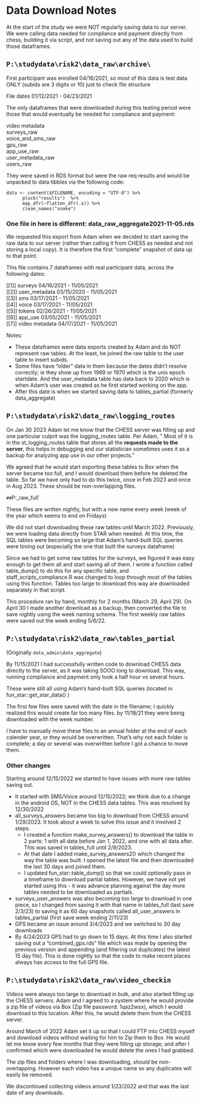 # Data Download Notes

At the start of the study we were NOT regularly saving data to our server. We were calling data needed for compliance and payment directly from chess, building it via script, and not saving out any of the data used to build those dataframes.


## `P:\studydata\risk2\data_raw\archive\`

First participant was enrolled 04/16/2021, so most of this data is test data ONLY (subids are 3 digits or 10) just to check file structure

File dates 01/12/2021 - 04/23/2021

The only dataframes that were downloaded during this testing period were those that would eventually be needed for compliance and payment: 

video metadata  
surveys_raw  
voice_and_sms_raw  
gps_raw  
app_use_raw  
user_metadata_raw  
users_raw  

They were saved in RDS format but were the raw req results and would be unpacked to data tibbles via the following code:
```
data <- content($FILENAME, encoding = "UTF-8") %>%  
      pluck("results")  %>%  
      map_dfr(~flatten_dfr(.x)) %>%  
      clean_names("snake")  
```

### One file in here is different: data_raw_aggregate2021-11-05.rds

We requested this export from Adam when we decided to start saving the raw data to our server (rather than calling it from CHESS as needed and not storing a local copy). It is therefore the first "complete" snapshot of data up to that point.

This file contains 7 dataframes with real participant data, across the following dates:

[[1]] surveys 04/16/2021 - 11/05/2021  
[[2]] user_metadata 03/15/2020 - 11/05/2021  
[[3]] sms 03/17/2021 - 11/05/2021  
[[4]] voice 03/17/2021 - 11/05/2021  
[[5]] tokens 02/26/2021 - 11/05/2021  
[[6]] app_use 03/05/2021 - 11/05/2021  
[[7]] video metadata 04/17/2021 - 11/05/2021  

Notes:

*  These dataframes were data exports created by Adam and do NOT represent raw tables. At the least, he joined the raw table to the user table to insert subids.
*  Some files have "older" data in them because the dates didn't resolve correctly; ie they show up from 1969 or 1970 which is the unix epoch startdate. And the user_metadata table has data back to 2020 which is when Adam's user was created as he first started working on the app.
*  After this date is when we started saving data to tables_partial (formerly data_aggregate)

## `P:\studydata\risk2\data_raw\logging_routes`

On Jan 30 2023 Adam let me know that the CHESS server was filling up and one particular culprit was the logging_routes table. Per Adam, " Most of it is in the st_logging_routes table that stores all the **requests made to the server**, this helps in debugging and our statistician sometimes uses it as a backup for analyzing app use in our other projects."

We agreed that he would start exporting these tables to Box when the server became too full, and I would download them before he deleted the table. So far we have only had to do this twice, once in Feb 2023 and once in Aug 2023. These should be non-overlapping files. 

`
## `P:\studydata\risk2\data_raw\tables_full`

These files are written nightly, but with a new name every week (week of the year which seems to end on Fridays)

We did not start downloading these raw tables until March 2022. Previously, we were loading data directly from STAR when needed. At this time, the SQL tables were becoming so large that Adam's hand-built SQL queries were timing out (especially the one that built the surveys dataframe)

Since we had to get some raw tables for the surveys, we figured it was easy enough to get them all and start saving all of them. I wrote a function called table_dump() to do this for any specific table, and staff_scripts\automation\save_compliance.R was changed to loop through most of the tables using this function. Tables too large to download this way are downloaded separately in that script. 

This procedure ran by hand, monthly for 2 months (March 29, April 29). On April 30 I made another download as a backup, then converted the file to save nightly using the week naming schema. The first weekly raw tables were saved out the week ending 5/6/22.



## `P:\studydata\risk2\data_raw\tables_partial`
(Originally `data_admin\data_aggregate`)

By 11/15/2021 I had successfully written code to download CHESS data directly to the server, as it was taking SOOO long to download. This way, running compliance and payment only took a half hour vs several hours.

These were still all using Adam's hand-built SQL queries (located in fun_star::get_star_data() )

The first few files were saved with the date in the filename; I quickly realized this would create far too many files. by 11/18/21 they were being downloaded with the week number.

I have to manually move these files to an annual folder at the end of each calender year, or they would be overwritten. That's why not each folder is complete; a day or several was overwritten before I got a chance to move them.

### Other changes
Starting around 12/15/2022 we started to have issues with more raw tables saving out. 

*  It started with SMS/Voice around 12/15/2022; we think due to a change in the android OS, NOT in the CHESS data tables. This was resolved by 12/30/2022
* all_surveys_answers became too big to download from CHESS around 1/29/2023. It took about a week to solve this issue and it involved 2 steps.
   *  I created a function make_survey_answers() to download the table in 2 parts: 1 with all data before Jan 1, 2022, and one with all data after. This was saved in tables_full until 2/9/2023.
   *  At that date I added make_survey_answers2() which changed the way the table was built: I opened the latest file and then downloaded the last 30 days and joined them.
   *  I updated fun_star::table_dump() so that we could optionally pass in a timeframe to download partial tables. However, we have not yet started using this - it was advance planning against the day more tables needed to be downloaded as partials.
* surveys_user_answers was also becoming too large to download in one piece, so I changed from saving it with that name in tables_full (last save 2/3/23) to saving it as 60 day snapshots called all_user_answers in tables_partial (first save week ending 2/11/23)
*  GPS became an issue around 3/4/2023 and we switched to 30 day downloads
*  By 4/24/2023 GPS had to go down to 15 days. At this time I also started saving out a "combined_gps.rds" file which was made by opening the previous version and appending (and filtering out duplicates) the latest 15 day file). This is done nightly so that the code to make recent places always has access to the full GPS file.

## `P:\studydata\risk2\data_raw\video_checkin`

Videos were always too large to download in bulk, and also started filling up the CHESS servers. Adam and I agreed to a system where he would provide a zip file of videos via Box (Zip file password: 1qaz2wsx), which I would download to this location. After this, he would delete them from the CHESS server.

Around March of 2022 Adam set it up so that I could FTP into CHESS myself and download videos without waiting for him to Zip them to Box. He would let me know every few months that they were filling up storage; and after I confirmed which were downloaded he would delete the ones I had grabbed.

The zip files and folders where I was downloading, *should* be non-overlapping. However each video has a unique name so any duplicates will easily be removed. 

We discontinued collecting videos around 1/23/2022 and that was the last date of any downloads.

